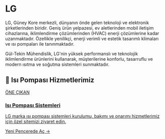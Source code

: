 # LG

LG, Güney Kore merkezli, dünyanın önde gelen teknoloji ve elektronik şirketlerinden biridir. Geniş ürün yelpazesi, ev aletlerinden mobil iletişim cihazlarına, iklimlendirme çözümlerinden (HVAC) enerji çözümlerine kadar uzanmaktadır. Özellikle yenilikçi, enerji verimli ve estetik tasarımlı klimaları ve ısı pompaları ile tanınmaktadır.

Gül-Tekin Mühendislik, LG'nin yüksek performanslı ve teknolojik iklimlendirme ürünlerini kullanarak, müşterilerine konforlu, tasarruflu ve modern ısıtma ve soğutma sistemleri sunmaktadır.

## 🌟 Isı Pompası Hizmetlerimiz

<a href="https://isi-pompasi.gul-tekinmuhendislik.com/" target="_blank" rel="noopener noreferrer" class="link-card featured">
  <div class="link-card-content">
    <span class="badge">ÖNE ÇIKAN</span>
    <h3>Isı Pompası Sistemleri</h3>
    <p>LG marka ısı pompası sistemleri kurulumu, bakımı ve onarımı hizmetlerimiz için özel sitemizi ziyaret edin.</p>
    <span class="link-card-cta">Yeni Pencerede Aç →</span>
  </div>
</a>
